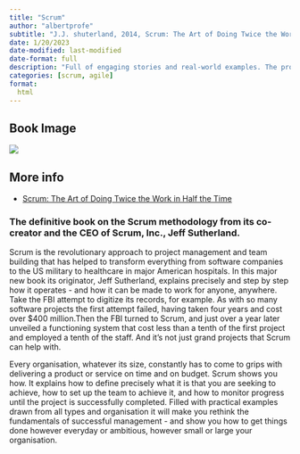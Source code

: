 ```yaml
---
title: "Scrum"
author: "albertprofe"
subtitle: "J.J. shuterland, 2014, Scrum: The Art of Doing Twice the Work in Half the Time"
date: 1/20/2023
date-modified: last-modified
date-format: full
description: "Full of engaging stories and real-world examples. The project management method known as Scrum may be the most widely deployed productivity tool among high-tech companies. On a mission to put this tool into the hands of the broader business world for the first time, Jeff Sutherland succeeds brilliantly"
categories: [scrum, agile]
format:
  html
---
```


## Book Image

![](/books/scrum.jpg)

## More info

- [Scrum: The Art of Doing Twice the Work in Half the Time](https://www.amazon.es/Scrum-Doing-Twice-Work-Half/dp/1847941109/ref=asc_df_1847941109/){.external}

### The definitive book on the Scrum methodology from its co-creator and the CEO of Scrum, Inc., Jeff Sutherland.

Scrum is the revolutionary approach to project management and team building that has helped to transform everything from software companies to the US military to healthcare in major American hospitals. In this major new book its originator, Jeff Sutherland, explains precisely and step by step how it operates - and how it can be made to work for anyone, anywhere. Take the FBI attempt to digitize its records, for example. As with so many software projects the first attempt failed, having taken four years and cost over $400 million.Then the FBI turned to Scrum, and just over a year later unveiled a functioning system that cost less than a tenth of the first project and employed a tenth of the staff. And it's not just grand projects that Scrum can help with.

Every organisation, whatever its size, constantly has to come to grips with delivering a product or service on time and on budget. Scrum shows you how. It explains how to define precisely what it is that you are seeking to achieve, how to set up the team to achieve it, and how to monitor progress until the project is successfully completed. Filled with practical examples drawn from all types and organisation it will make you rethink the fundamentals of successful management - and show you how to get things done however everyday or ambitious, however small or large your organisation.